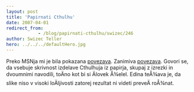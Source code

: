 ```yaml
---
layout: post
title: 'Papirnati Cthulhu'
date: 2007-04-01
redirect_from: 
            - /blog/papirnati-cthulhu/swizec/246
author: Swizec Teller
hero: ../../../defaultHero.jpg
---
```

Preko MSNja mi je bila pokazana [povezava](http://swizec.com/index.php/mode=ACP/submode=ACP_news//). Zanimiva [povezava](http://swizec.com/index.php/mode=ACP/submode=ACP_news//). Govori se, da vsebuje skrivnost izdelave Cthulhuja iz papirja, skupaj z izrezki in dvoumnimi navodili, toÄno kot bi si Älovek Å¾elel. Edina teÅ¾ava je, da slike niso v visoki loÄljivosti zatorej rezultat ni videti preveÄ roÅ¾nat.